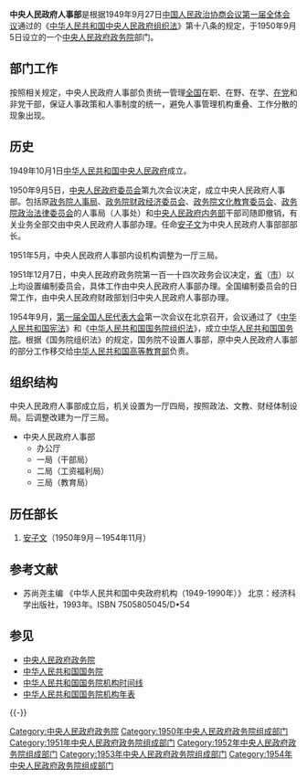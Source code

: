 {{Infobox PRCG
|机构名称 = 中央人民政府人事部
|标志1 = National Emblem of the People's Republic of China.svg
|成立时间 = 1950年9月5日
|撤销时间 = 1954年9月
|上级机构 = [[中央人民政府政务院|中央人民政府政务院]]
|机构类型 = 政务院部门
|行政级别 = 正部级
|接替者 = [[中华人民共和国人事部|中华人民共和国人事部]]
}}

'''中央人民政府人事部'''是根据1949年9月27日[[中国人民政治协商会议第一届全体会议|中国人民政治协商会议第一届全体会议]]通过的《[[中华人民共和国中央人民政府组织法|中华人民共和国中央人民政府组织法]]》第十八条的规定，于1950年9月5日设立的一个[[中央人民政府政务院|中央人民政府政务院]]部门。

==部门工作==
按照相关规定，中央人民政府人事部负责统一管理[[中华人民共和国|全国]]在职、在野、在学、[[中国共产党|在党]]和非党干部，保证人事政策和人事制度的统一，避免人事管理机构重叠、工作分散的现象出现。

==历史==
1949年10月1日[[中华人民共和国中央人民政府|中华人民共和国中央人民政府]]成立。

1950年9月5日，[[中央人民政府委员会|中央人民政府委员会]]第九次会议决定，成立中央人民政府人事部。包括原[[政务院人事局|政务院人事局]]、[[政务院财政经济委员会|政务院财政经济委员会]]、[[政务院文化教育委员会|政务院文化教育委员会]]、[[政务院政治法律委员会|政务院政治法律委员会]]的人事局（人事处）和[[中央人民政府内务部|中央人民政府内务部]]干部司随即撤销，有关业务全部交由中央人民政府人事部办理。任命[[安子文|安子文]]为中央人民政府人事部部部长。

1951年5月，中央人民政府人事部内设机构调整为一厅三局。

1951年12月7日，中央人民政府政务院第一百一十四次政务会议决定，[[省|省]]（[[市|市]]）以上均设置编制委员会，具体工作由中央人民政府人事部办理。全国编制委员会的日常工作，由中央人民政府财政部划归中央人民政府人事部办理。

1954年9月，[[第一届全国人民代表大会|第一届全国人民代表大会]]第一次会议在北京召开，会议通过了《[[中华人民共和国宪法|中华人民共和国宪法]]》和《[[中华人民共和国国务院组织法|中华人民共和国国务院组织法]]》，成立[[中华人民共和国国务院|中华人民共和国国务院]]。根据《国务院组织法》的规定，国务院不设置人事部，原中央人民政府人事部的部分工作移交给[[中华人民共和国高等教育部|中华人民共和国高等教育部]]负责。

==组织结构==
中央人民政府人事部成立后，机关设置为一厅四局，按照政法、文教、财经体制设局。后调整改建为一厅三局。

*中央人民政府人事部
**办公厅
**一局（干部局）
**二局（工资福利局）
**三局（教育局）

== 历任部长 ==
# [[安子文|安子文]]（1950年9月－1954年11月）

==参考文献==
* 苏尚尧主编 《中华人民共和国中央政府机构（1949-1990年）》 北京：经济科学出版社，1993年。ISBN 7505805045/D•54

==参见==
* [[中央人民政府政务院|中央人民政府政务院]]
* [[中华人民共和国国务院|中华人民共和国国务院]]
* [[中华人民共和国国务院机构时间线|中华人民共和国国务院机构时间线]]
* [[中华人民共和国国务院机构年表|中华人民共和国国务院机构年表]]

{{-}}
{{Template group
|list =
{{中央人民政府政务院}}
{{1950年中央人民政府政务院}}
{{1951年中央人民政府政务院}}
{{1952年中央人民政府政务院}}
{{1953年中央人民政府政务院}}
{{1954年中央人民政府政务院}}
}}

[[Category:中央人民政府政务院|Category:中央人民政府政务院]]
[[Category:1950年中央人民政府政务院组成部门|Category:1950年中央人民政府政务院组成部门]]
[[Category:1951年中央人民政府政务院组成部门|Category:1951年中央人民政府政务院组成部门]]
[[Category:1952年中央人民政府政务院组成部门|Category:1952年中央人民政府政务院组成部门]]
[[Category:1953年中央人民政府政务院组成部门|Category:1953年中央人民政府政务院组成部门]]
[[Category:1954年中央人民政府政务院组成部门|Category:1954年中央人民政府政务院组成部门]]